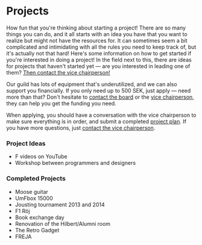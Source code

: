 # Projects

How fun that you're thinking about starting a project! There are so many things you can do, and it all starts with an idea you have that you want to realize but might not have the resources for. It can sometimes seem a bit complicated and intimidating with all the rules you need to keep track of, but it's actually not that hard! Here's some information on how to get started if you're interested in doing a project! In the field next to this, there are ideas for projects that haven't started yet — are you interested in leading one of them? [Then contact the vice chairperson!](/contact)

Our guild has lots of equipment that's underutilized, and we can also support you financially. If you only need up to 500 SEK, just apply — need more than that? Don't hesitate to [contact the board](/contact) or the [vice chairperson](/contact), they can help you get the funding you need.

When applying, you should have a conversation with the vice chairperson to make sure everything is in order, and submit a completed [project plan](https://old.fsektionen.se/dokument/140). If you have more questions, just [contact the vice chairperson](/contact).

### Project Ideas

- F videos on YouTube
- Workshop between programmers and designers

### Completed Projects

- Moose guitar
- UmFbox 15000
- Jousting tournament 2013 and 2014
- F1 Röj
- Book exchange day
- Renovation of the Hilbert/Alumni room
- The Retro Gadget
- FREJA
